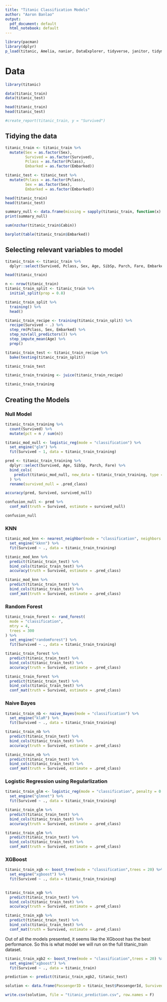 ---
title: "Titanic Classification Models"
author: "Aaron Banlao"
output:
  pdf_document: default
  html_notebook: default
---

```{r}
library(pacman)
library(dplyr)
p_load(titanic, Amelia, naniar, DataExplorer, tidyverse, janitor, tidymodels, yardstick, randomForest, discrim, klaR, glmnet, xgboost, caret)
```




# Data

```{r, eval = FALSE}
library(titanic)

data(titanic_train)
data(titanic_test)

head(titanic_train)
head(titanic_test)
```

```{r}
#create_report(titanic_train, y = "Survived")
```


## Tidying the data
```{r}
titanic_train <- titanic_train %>% 
  mutate(Sex = as.factor(Sex),
         Survived = as.factor(Survived),
         Pclass = as.factor(Pclass),
         Embarked = as.factor(Embarked))

titanic_test <- titanic_test %>% 
  mutate(Pclass = as.factor(Pclass), 
         Sex = as.factor(Sex), 
         Embarked = as.factor(Embarked))

head(titanic_train)
head(titanic_test)
```

```{r}
summary_null <- data.frame(missing = sapply(titanic_train, function(x) sum(is.na(x))))
print(summary_null)

sum(nzchar(titanic_train$Cabin))
```

```{r}
barplot(table(titanic_train$Embarked))
```

## Selecting relevant variables to model
```{r}
titanic_train <- titanic_train %>% 
  dplyr::select(Survived, Pclass, Sex, Age, SibSp, Parch, Fare, Embarked)

head(titanic_train)
```

```{r}
n <- nrow(titanic_train)
titanic_train_split <- titanic_train %>% 
  initial_split(prop = 0.8)

titanic_train_split %>% 
  training() %>% 
  head()
```

```{r}
titanic_train_recipe <- training(titanic_train_split) %>% 
  recipe(Survived ~ .) %>% 
  step_rm(Pclass, Sex, Embarked) %>% 
  step_nzv(all_predictors()) %>% 
  step_impute_mean(Age) %>% 
  prep()
```

```{r}
titanic_train_test <- titanic_train_recipe %>% 
  bake(testing(titanic_train_split))

titanic_train_test
```

```{r}
titanic_train_training <- juice(titanic_train_recipe)

titanic_train_training
```


## Creating the Models

### Null Model

```{r}
titanic_train_training %>% 
  count(Survived) %>% 
  mutate(pct = n / sum(n))
```

```{r}
titanic_mod_null <- logistic_reg(mode = "classification") %>% 
  set_engine("glm") %>% 
  fit(Survived ~ 1, data = titanic_train_training)
```

```{r}
pred <- titanic_train_training %>% 
  dplyr::select(Survived, Age, SibSp, Parch, Fare) %>% 
  bind_cols(
    predict(titanic_mod_null, new_data = titanic_train_training, type = "class")
  ) %>% 
  rename(survived_null = .pred_class) 

accuracy(pred, Survived, survived_null)
```
```{r}
confusion_null <- pred %>% 
  conf_mat(truth = Survived, estimate = survived_null)

confusion_null
```

### KNN 

```{r}
titanic_mod_knn <- nearest_neighbor(mode = "classification", neighbors = 11) %>% 
  set_engine("kknn") %>% 
  fit(Survived ~ ., data = titanic_train_training)
```


```{r}
titanic_mod_knn %>% 
  predict(titanic_train_test) %>% 
  bind_cols(titanic_train_test) %>% 
  accuracy(truth = Survived, estimate = .pred_class)
```

```{r}
titanic_mod_knn %>% 
  predict(titanic_train_test) %>% 
  bind_cols(titanic_train_test) %>% 
  conf_mat(truth = Survived, estimate = .pred_class)
```



### Random Forest

```{r}
titanic_train_forest <- rand_forest(
  mode = "classification",
  mtry = 4,
  trees = 300
) %>% 
  set_engine("randomForest") %>% 
  fit(Survived ~ ., data = titanic_train_training)
```


```{r}
titanic_train_forest %>% 
  predict(titanic_train_test) %>% 
  bind_cols(titanic_train_test) %>% 
  accuracy(truth = Survived, estimate = .pred_class)
```

```{r}
titanic_train_forest %>% 
  predict(titanic_train_test) %>% 
  bind_cols(titanic_train_test) %>% 
  conf_mat(truth = Survived, estimate = .pred_class)
```


### Naive Bayes

```{r}
titanic_train_nb <- naive_Bayes(mode = "classification") %>% 
  set_engine("klaR") %>% 
  fit(Survived ~ ., data = titanic_train_training)
```


```{r}
titanic_train_nb %>% 
  predict(titanic_train_test) %>% 
  bind_cols(titanic_train_test) %>% 
  accuracy(truth = Survived, estimate = .pred_class)
```

```{r}
titanic_train_nb %>% 
  predict(titanic_train_test) %>% 
  bind_cols(titanic_train_test) %>% 
  conf_mat(truth = Survived, estimate = .pred_class)
```

### Logistic Regression using Regularlization

```{r}
titanic_train_glm <- logistic_reg(mode = "classification", penalty = 0.001, mixture = 0.5) %>% 
  set_engine("glmnet") %>% 
  fit(Survived ~ ., data = titanic_train_training)
```

```{r}
titanic_train_glm %>% 
  predict(titanic_train_test) %>% 
  bind_cols(titanic_train_test) %>% 
  accuracy(truth = Survived, estimate = .pred_class)
```

```{r}
titanic_train_glm %>% 
  predict(titanic_train_test) %>% 
  bind_cols(titanic_train_test) %>% 
  conf_mat(truth = Survived, estimate = .pred_class)
```

### XGBoost

```{r}
titanic_train_xgb <- boost_tree(mode = "classification",trees = 20) %>% 
  set_engine("xgboost") %>% 
  fit(Survived ~ ., data = titanic_train_training)
  
```

```{r}
titanic_train_xgb %>% 
  predict(titanic_train_test) %>% 
  bind_cols(titanic_train_test) %>% 
  accuracy(truth = Survived, estimate = .pred_class)

```

```{r}
titanic_train_xgb %>% 
  predict(titanic_train_test) %>% 
  bind_cols(titanic_train_test) %>% 
  conf_mat(truth = Survived, estimate = .pred_class)
```

Out of all the models presented, it seems like the XGboost has the best performance. So this is what model we will run on the full titanic_train dataset.

```{r}
titanic_train_xgb2 <- boost_tree(mode = "classification",trees = 20) %>% 
  set_engine("xgboost") %>% 
  fit(Survived ~ ., data = titanic_train)
```

```{r}
prediction <- predict(titanic_train_xgb2, titanic_test)

solution <- data.frame(PassengerID = titanic_test$PassengerId, Survived = prediction)

write.csv(solution, file = "titanic_prediction.csv", row.names = F)
```


